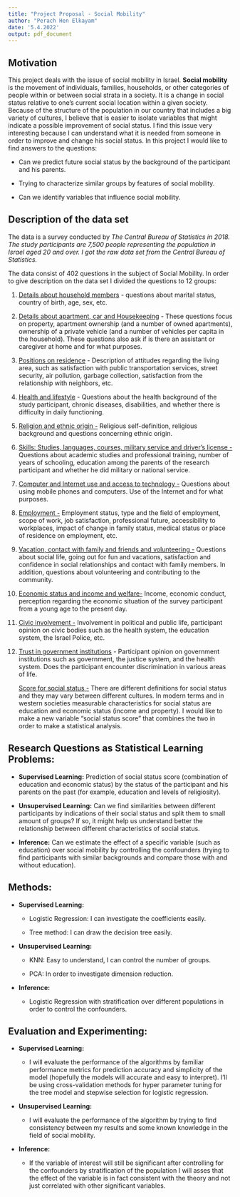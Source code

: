 ```yaml
---
title: "Project Proposal - Social Mobility"
author: "Perach Hen Elkayam"
date: '5.4.2022'
output: pdf_document
---
```


## Motivation

This project deals with the issue of social mobility in Israel. **Social mobility** is the movement of individuals, families, households, or other categories of people within or between social strata in a society. It is a change in social status relative to one's current social location within a given society. Because of the structure of the population in our country that includes a big variety of cultures, I believe that is easier to isolate variables that might indicate a possible improvement of social status. I find this issue very interesting because I can understand what it is needed from someone in order to improve and change his social status. In this project I would like to find answers to the questions:

-   Can we predict future social status by the background of the participant and his parents.

-   Trying to characterize similar groups by features of social mobility.

-   Can we identify variables that influence social mobility.

## Description of the data set

The data is a survey conducted by *The Central Bureau of Statistics in 2018. The study participants are 7,500 people representing the population in Israel aged 20 and over. I got the raw data set from the Central Bureau of Statistics.*

The data consist of 402 questions in the subject of Social Mobility. In order to give description on the data set I divided the questions to 12 groups:

1.  [Details about household members]{.underline} - questions about marital status, country of birth, age, sex, etc.

2.  [Details about apartment, car and Housekeeping]{.underline} - These questions focus on property, apartment ownership (and a number of owned apartments), ownership of a private vehicle (and a number of vehicles per capita in the household). These questions also ask if is there an assistant or caregiver at home and for what purposes.

3.  [Positions on residence]{.underline} - Description of attitudes regarding the living area, such as satisfaction with public transportation services, street security, air pollution, garbage collection, satisfaction from the relationship with neighbors, etc.

4.  [Health and lifestyle]{.underline} - Questions about the health background of the study participant, chronic diseases, disabilities, and whether there is difficulty in daily functioning.

5.  [Religion and ethnic origin -]{.underline} Religious self-definition, religious background and questions concerning ethnic origin.

6.  [Skills: Studies, languages, courses, military service and driver's license -]{.underline} Questions about academic studies and professional training, number of years of schooling, education among the parents of the research participant and whether he did military or national service.

7.  [Computer and Internet use and access to technology -]{.underline} Questions about using mobile phones and computers. Use of the Internet and for what purposes.

8.  [Employment -]{.underline} Employment status, type and the field of employment, scope of work, job satisfaction, professional future, accessibility to workplaces, impact of change in family status, medical status or place of residence on employment, etc.

9.  [Vacation, contact with family and friends and volunteering -]{.underline} Questions about social life, going out for fun and vacations, satisfaction and confidence in social relationships and contact with family members. In addition, questions about volunteering and contributing to the community.

10. [Economic status and income and welfare-]{.underline} Income, economic conduct, perception regarding the economic situation of the survey participant from a young age to the present day.

11. [Civic involvement -]{.underline} Involvement in political and public life, participant opinion on civic bodies such as the health system, the education system, the Israel Police, etc.

12. [Trust in government institutions]{.underline} - Participant opinion on government institutions such as government, the justice system, and the health system. Does the participant encounter discrimination in various areas of life.

    [Score for social status -]{.underline} There are different definitions for social status and they may vary between different cultures. In modern terms and in western societies measurable characteristics for social status are education and economic status (income and property). I would like to make a new variable "social status score" that combines the two in order to make a statistical analysis.

## Research Questions as Statistical Learning Problems:

-   **Supervised Learning:** Prediction of social status score (combination of education and economic status) by the status of the participant and his parents on the past (for example, education and levels of religiosity).

-   **Unsupervised Learning:** Can we find similarities between different participants by indications of their social status and split them to small amount of groups? If so, it might help us understand better the relationship between different characteristics of social status.

-    **Inference:** Can we estimate the effect of a specific variable (such as education) over social mobility by controlling the confounders (trying to find participants with similar backgrounds and compare those with and without education).


\newpage
## Methods:

-   **Supervised Learning:**

    -   Logistic Regression: I can investigate the coefficients easily.

    -   Tree method: I can draw the decision tree easily.

-   **Unsupervised Learning:**

    -   KNN: Easy to understand, I can control the number of groups.

    -   PCA: In order to investigate dimension reduction.

-   **Inference:**

    -   Logistic Regression with stratification over different populations in order to control the confounders.

## Evaluation and Experimenting:

-   **Supervised Learning:**

    -   I will evaluate the performance of the algorithms by familiar performance metrics for prediction accuracy and simplicity of the model (hopefully the models will accurate and easy to interpret). I'll be using cross-validation methods for hyper parameter tuning for the tree model and stepwise selection for logistic regression.

-   **Unsupervised Learning:**

    -   I will evaluate the performance of the algorithm by trying to find consistency between my results and some known knowledge in the field of social mobility.

-   **Inference:**

    -   If the variable of interest will still be significant after controlling for the confounders by stratification of the population I will asses that the effect of the variable is in fact consistent with the theory and not just correlated with other significant variables.
